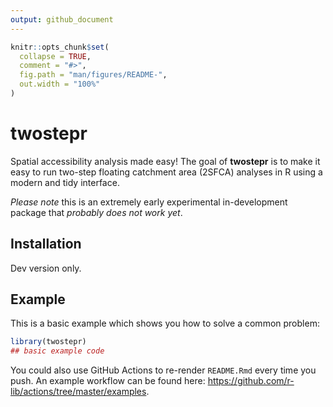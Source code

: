 ```yaml
---
output: github_document
---
```


<!-- README.md is generated from README.Rmd. Please edit that file -->

```r
knitr::opts_chunk$set(
  collapse = TRUE,
  comment = "#>",
  fig.path = "man/figures/README-",
  out.width = "100%"
)
```

# twostepr

<!-- badges: start -->
<!-- badges: end -->

Spatial accessibility analysis made easy! The goal of **twostepr** is to make it easy to run two-step floating catchment area (2SFCA) analyses in R using a modern and tidy interface.

*Please note* this is an extremely early experimental in-development package that *probably does not work yet*.

## Installation

Dev version only.

<!-- You can install the released version of twostepr from [CRAN](https://CRAN.R-project.org) with: -->

<!-- ``` r -->
<!-- install.packages("twostepr") -->
<!-- ``` -->

## Example

This is a basic example which shows you how to solve a common problem:

```r
library(twostepr)
## basic example code
```


You could also use GitHub Actions to re-render `README.Rmd` every time you push. An example workflow can be found here: <https://github.com/r-lib/actions/tree/master/examples>.


